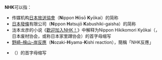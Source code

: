 '''NHK'''可以指：
*传媒机构[[日本放送協會|日本放送協會]]（'''N'''ippon '''H'''ōsō '''K'''yōkai）的简称
*[[日本發條|日本發條]]有限公司（'''N'''ippon '''H'''atsujō '''K'''abushiki-gaisha）的简称
*泷本龙彦的小说《[[歡迎加入NHK！|歡迎加入NHK！]]》中解释为Nippon Hikikomori Kyōkai（{{lang|ja|日本引き篭もり協会}}，日本废材协会，或称日本家里蹲协会）的首字母缩写
*[[野崎–檜山–岸反應|野崎–檜山–岸反應]]（'''N'''ozaki-'''H'''iyama-'''K'''ishi reaction），簡稱「NHK反應」
*{{link-en|荷兰归正宗教会|Dutch Reformed Church}}（{{lang-nl|Nederlandse Hervormde Kerk}}）的首字母缩写

{{disambig|Cat=三字拉丁字母缩写消歧义}}